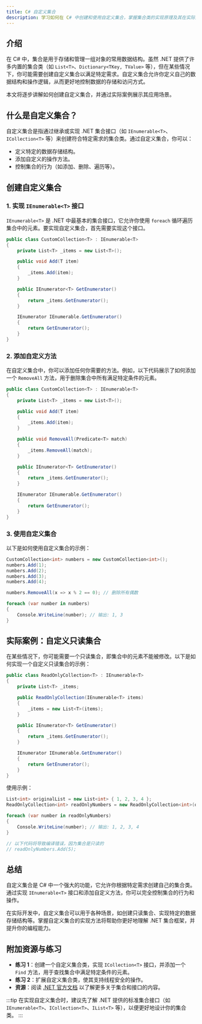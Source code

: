```yaml
---
title: C# 自定义集合
description: 学习如何在 C# 中创建和使用自定义集合，掌握集合类的实现原理及其在实际开发中的应用。
---
```


## 介绍

在 C# 中，集合是用于存储和管理一组对象的常用数据结构。虽然 .NET 提供了许多内置的集合类（如 `List<T>`、`Dictionary<TKey, TValue>` 等），但在某些情况下，你可能需要创建自定义集合以满足特定需求。自定义集合允许你定义自己的数据结构和操作逻辑，从而更好地控制数据的存储和访问方式。

本文将逐步讲解如何创建自定义集合，并通过实际案例展示其应用场景。

## 什么是自定义集合？

自定义集合是指通过继承或实现 .NET 集合接口（如 `IEnumerable<T>`、`ICollection<T>` 等）来创建符合特定需求的集合类。通过自定义集合，你可以：

- 定义特定的数据存储结构。
- 添加自定义的操作方法。
- 控制集合的行为（如添加、删除、遍历等）。

## 创建自定义集合

### 1. 实现 `IEnumerable<T>` 接口

`IEnumerable<T>` 是 .NET 中最基本的集合接口，它允许你使用 `foreach` 循环遍历集合中的元素。要实现自定义集合，首先需要实现这个接口。

```csharp
public class CustomCollection<T> : IEnumerable<T>
{
    private List<T> _items = new List<T>();

    public void Add(T item)
    {
        _items.Add(item);
    }

    public IEnumerator<T> GetEnumerator()
    {
        return _items.GetEnumerator();
    }

    IEnumerator IEnumerable.GetEnumerator()
    {
        return GetEnumerator();
    }
}
```

### 2. 添加自定义方法

在自定义集合中，你可以添加任何你需要的方法。例如，以下代码展示了如何添加一个 `RemoveAll` 方法，用于删除集合中所有满足特定条件的元素。

```csharp
public class CustomCollection<T> : IEnumerable<T>
{
    private List<T> _items = new List<T>();

    public void Add(T item)
    {
        _items.Add(item);
    }

    public void RemoveAll(Predicate<T> match)
    {
        _items.RemoveAll(match);
    }

    public IEnumerator<T> GetEnumerator()
    {
        return _items.GetEnumerator();
    }

    IEnumerator IEnumerable.GetEnumerator()
    {
        return GetEnumerator();
    }
}
```

### 3. 使用自定义集合

以下是如何使用自定义集合的示例：

```csharp
CustomCollection<int> numbers = new CustomCollection<int>();
numbers.Add(1);
numbers.Add(2);
numbers.Add(3);
numbers.Add(4);

numbers.RemoveAll(x => x % 2 == 0); // 删除所有偶数

foreach (var number in numbers)
{
    Console.WriteLine(number); // 输出: 1, 3
}
```

## 实际案例：自定义只读集合

在某些情况下，你可能需要一个只读集合，即集合中的元素不能被修改。以下是如何实现一个自定义只读集合的示例：

```csharp
public class ReadOnlyCollection<T> : IEnumerable<T>
{
    private List<T> _items;

    public ReadOnlyCollection(IEnumerable<T> items)
    {
        _items = new List<T>(items);
    }

    public IEnumerator<T> GetEnumerator()
    {
        return _items.GetEnumerator();
    }

    IEnumerator IEnumerable.GetEnumerator()
    {
        return GetEnumerator();
    }
}
```

使用示例：

```csharp
List<int> originalList = new List<int> { 1, 2, 3, 4 };
ReadOnlyCollection<int> readOnlyNumbers = new ReadOnlyCollection<int>(originalList);

foreach (var number in readOnlyNumbers)
{
    Console.WriteLine(number); // 输出: 1, 2, 3, 4
}

// 以下代码将导致编译错误，因为集合是只读的
// readOnlyNumbers.Add(5);
```

## 总结

自定义集合是 C# 中一个强大的功能，它允许你根据特定需求创建自己的集合类。通过实现 `IEnumerable<T>` 接口和添加自定义方法，你可以完全控制集合的行为和操作。

在实际开发中，自定义集合可以用于各种场景，如创建只读集合、实现特定的数据存储结构等。掌握自定义集合的实现方法将帮助你更好地理解 .NET 集合框架，并提升你的编程能力。

## 附加资源与练习

- **练习 1**：创建一个自定义集合类，实现 `ICollection<T>` 接口，并添加一个 `Find` 方法，用于查找集合中满足特定条件的元素。
- **练习 2**：扩展自定义集合类，使其支持线程安全的操作。
- **资源**：阅读 [.NET 官方文档](https://learn.microsoft.com/en-us/dotnet/csharp/programming-guide/concepts/collections) 以了解更多关于集合和接口的内容。

:::tip
在实现自定义集合时，建议先了解 .NET 提供的标准集合接口（如 `IEnumerable<T>`、`ICollection<T>`、`IList<T>` 等），以便更好地设计你的集合类。
:::